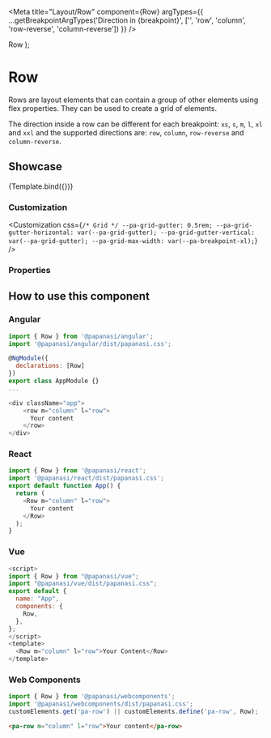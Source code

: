 
<Meta
  title="Layout/Row"
  component={Row}
  argTypes={{
    ...getBreakpointArgTypes('Direction in {breakpoint}', ['', 'row', 'column', 'row-reverse', 'column-reverse'])
  }}
/>

  <Container>
    <Row {...args}>
      <Column>Row</Column>
    </Row>
  </Container>
);

# Row

Rows are layout elements that can contain a group of other elements using flex properties. They can be used to create a grid of elements.

The direction inside a row can be different for each breakpoint: `xs`, `s`, `m`, `l`, `xl` and `xxl` and the supported directions are: `row`, `column`, `row-reverse` and `column-reverse`.

## Showcase

<Canvas>
  <Story name="Default" args={{}}>
    {Template.bind({})}
  </Story>
</Canvas>

### Customization

<Customization
  css={`
    /* Grid */
    --pa-grid-gutter: 0.5rem;
    --pa-grid-gutter-horizontal: var(--pa-grid-gutter);
    --pa-grid-gutter-vertical: var(--pa-grid-gutter);
    --pa-grid-max-width: var(--pa-breakpoint-xl);
  `}
/>

### Properties

<ArgsTable story="Default" of={Row} />

## How to use this component

### Angular

```js
import { Row } from '@papanasi/angular';
import '@papanasi/angular/dist/papanasi.css';

@NgModule({
  declarations: [Row]
})
export class AppModule {}
...

<div className="app">
    <row m="column" l="row">
      Your content
    </row>
</div>
```

### React

```js
import { Row } from '@papanasi/react';
import '@papanasi/react/dist/papanasi.css';
export default function App() {
  return (
    <Row m="column" l="row">
      Your content
    </Row>
  );
}
```

### Vue

```js
<script>
import { Row } from "@papanasi/vue";
import "@papanasi/vue/dist/papanasi.css";
export default {
  name: "App",
  components: {
    Row,
  },
};
</script>
<template>
  <Row m="column" l="row">Your Content</Row>
</template>
```

### Web Components

```js
import { Row } from '@papanasi/webcomponents';
import '@papanasi/webcomponents/dist/papanasi.css';
customElements.get('pa-row') || customElements.define('pa-row', Row);
```

```html
<pa-row m="column" l="row">Your content</pa-row>
```
